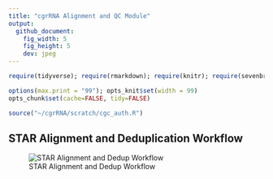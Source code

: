```yaml
---
title: "cgrRNA Alignment and QC Module"
output:
  github_document:
    fig_width: 5
    fig_height: 5
    dev: jpeg
---
```


```r
require(tidyverse); require(rmarkdown); require(knitr); require(sevenbridges); 

options(max.print = "99"); opts_knit$set(width = 99)
opts_chunk$set(cache=FALSE, tidy=FALSE)

source("~/cgrRNA/scratch/cgc_auth.R")

```

## STAR Alignment and Deduplication Workflow

![STAR Alignment and Dedup Workflow](workflows/STAR_alignment_and_deduplication_wf/star_alignment_and_deduplication.png)


